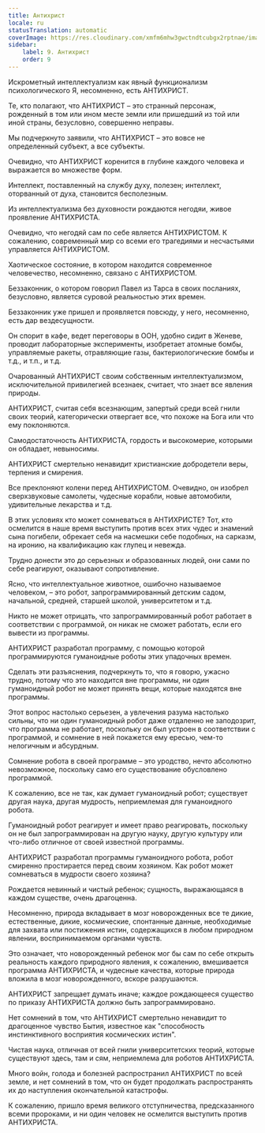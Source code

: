 ```yaml
---
title: Антихрист
locale: ru
statusTranslation: automatic
coverImage: https://res.cloudinary.com/xmfm6mhw3gwctndtcubgx2rptnae/image/upload/v1741354419/small_cover_la_gran_rebelion_28716e29d2.webp
sidebar:
    label: 9. Антихрист
    order: 9
---
```

Искрометный интеллектуализм как явный функционализм психологического Я, несомненно, есть АНТИХРИСТ.

Те, кто полагают, что АНТИХРИСТ – это странный персонаж, рожденный в том или ином месте земли или пришедший из той или иной страны, безусловно, совершенно неправы.

Мы подчеркнуто заявили, что АНТИХРИСТ – это вовсе не определенный субъект, а все субъекты.

Очевидно, что АНТИХРИСТ коренится в глубине каждого человека и выражается во множестве форм.

Интеллект, поставленный на службу духу, полезен; интеллект, оторванный от духа, становится бесполезным.

Из интеллектуализма без духовности рождаются негодяи, живое проявление АНТИХРИСТА.

Очевидно, что негодяй сам по себе является АНТИХРИСТОМ. К сожалению, современный мир со всеми его трагедиями и несчастьями управляется АНТИХРИСТОМ.

Хаотическое состояние, в котором находится современное человечество, несомненно, связано с АНТИХРИСТОМ.

Беззаконник, о котором говорил Павел из Тарса в своих посланиях, безусловно, является суровой реальностью этих времен.

Беззаконник уже пришел и проявляется повсюду, у него, несомненно, есть дар вездесущности.

Он спорит в кафе, ведет переговоры в ООН, удобно сидит в Женеве, проводит лабораторные эксперименты, изобретает атомные бомбы, управляемые ракеты, отравляющие газы, бактериологические бомбы и т.д., и т.п., и т.д.

Очарованный АНТИХРИСТ своим собственным интеллектуализмом, исключительной привилегией всезнаек, считает, что знает все явления природы.

АНТИХРИСТ, считая себя всезнающим, запертый среди всей гнили своих теорий, категорически отвергает все, что похоже на Бога или что ему поклоняются.

Самодостаточность АНТИХРИСТА, гордость и высокомерие, которыми он обладает, невыносимы.

АНТИХРИСТ смертельно ненавидит христианские добродетели веры, терпения и смирения.

Все преклоняют колени перед АНТИХРИСТОМ. Очевидно, он изобрел сверхзвуковые самолеты, чудесные корабли, новые автомобили, удивительные лекарства и т.д.

В этих условиях кто может сомневаться в АНТИХРИСТЕ? Тот, кто осмелится в наше время выступить против всех этих чудес и знамений сына погибели, обрекает себя на насмешки себе подобных, на сарказм, на иронию, на квалификацию как глупец и невежда.

Трудно донести это до серьезных и образованных людей, они сами по себе реагируют, оказывают сопротивление.

Ясно, что интеллектуальное животное, ошибочно называемое человеком, – это робот, запрограммированный детским садом, начальной, средней, старшей школой, университетом и т.д.

Никто не может отрицать, что запрограммированный робот работает в соответствии с программой, он никак не сможет работать, если его вывести из программы.

АНТИХРИСТ разработал программу, с помощью которой программируются гуманоидные роботы этих упадочных времен.

Сделать эти разъяснения, подчеркнуть то, что я говорю, ужасно трудно, потому что это находится вне программы, ни один гуманоидный робот не может принять вещи, которые находятся вне программы.

Этот вопрос настолько серьезен, а увлечения разума настолько сильны, что ни один гуманоидный робот даже отдаленно не заподозрит, что программа не работает, поскольку он был устроен в соответствии с программой, и сомнение в ней покажется ему ересью, чем-то нелогичным и абсурдным.

Сомнение робота в своей программе – это уродство, нечто абсолютно невозможное, поскольку само его существование обусловлено программой.

К сожалению, все не так, как думает гуманоидный робот; существует другая наука, другая мудрость, неприемлемая для гуманоидного робота.

Гуманоидный робот реагирует и имеет право реагировать, поскольку он не был запрограммирован на другую науку, другую культуру или что-либо отличное от своей известной программы.

АНТИХРИСТ разработал программы гуманоидного робота, робот смиренно простирается перед своим хозяином. Как робот может сомневаться в мудрости своего хозяина?

Рождается невинный и чистый ребенок; сущность, выражающаяся в каждом существе, очень драгоценна.

Несомненно, природа вкладывает в мозг новорожденных все те дикие, естественные, дикие, космические, спонтанные данные, необходимые для захвата или постижения истин, содержащихся в любом природном явлении, воспринимаемом органами чувств.

Это означает, что новорожденный ребенок мог бы сам по себе открыть реальность каждого природного явления, к сожалению, вмешивается программа АНТИХРИСТА, и чудесные качества, которые природа вложила в мозг новорожденного, вскоре разрушаются.

АНТИХРИСТ запрещает думать иначе; каждое рождающееся существо по приказу АНТИХРИСТА должно быть запрограммировано.

Нет сомнений в том, что АНТИХРИСТ смертельно ненавидит то драгоценное чувство Бытия, известное как "способность инстинктивного восприятия космических истин".

Чистая наука, отличная от всей гнили университетских теорий, которые существуют здесь, там и сям, неприемлема для роботов АНТИХРИСТА.

Много войн, голода и болезней распространил АНТИХРИСТ по всей земле, и нет сомнений в том, что он будет продолжать распространять их до наступления окончательной катастрофы.

К сожалению, пришло время великого отступничества, предсказанного всеми пророками, и ни один человек не осмелится выступить против АНТИХРИСТА.

